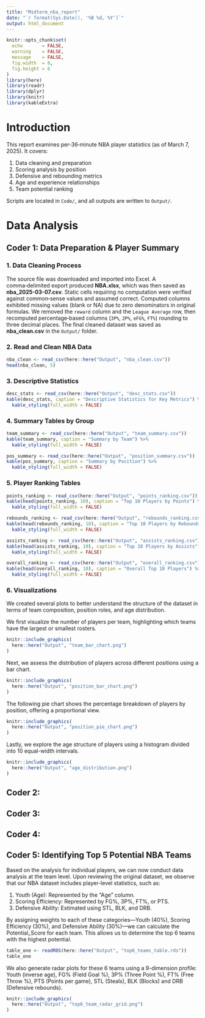 ```yaml
---
title: "Midterm_nba_report"
date: "`r format(Sys.Date(), '%B %d, %Y')`"
output: html_document
---
```


```r
knitr::opts_chunk$set(
  echo       = FALSE,
  warning    = FALSE,
  message    = FALSE,
  fig.width  = 8,
  fig.height = 6
)
library(here)
library(readr)
library(dplyr)
library(knitr)
library(kableExtra)
```

# Introduction
This report examines per‑36‑minute NBA player statistics (as of March 7, 2025). It covers:

1. Data cleaning and preparation  
2. Scoring analysis by position  
3. Defensive and rebounding metrics  
4. Age and experience relationships  
5. Team potential ranking

Scripts are located in `Code/`, and all outputs are written to `Output/`.

# Data Analysis

## Coder 1: Data Preparation & Player Summary

### 1. Data Cleaning Process  
The source file was downloaded and imported into Excel. A comma‑delimited export produced **NBA.xlsx**, which was then saved as **nba_2025-03-07.csv**. Static cells requiring no computation were verified against common‑sense values and assumed correct. Computed columns exhibited missing values (blank or NA) due to zero denominators in original formulas. We removed the `reward` column and the `League Average` row, then recomputed percentage‑based columns (`3P%`, `2P%`, `eFG%`, `FT%`) rounding to three decimal places. The final cleaned dataset was saved as **nba_clean.csv** in the `Output/` folder.  

### 2. Read and Clean NBA Data

```r
nba_clean <- read_csv(here::here("Output", "nba_clean.csv"))
head(nba_clean, 5)
```

### 3. Descriptive Statistics

```r
desc_stats <- read_csv(here::here("Output", "desc_stats.csv"))
kable(desc_stats, caption = "Descriptive Statistics for Key Metrics") %>%
  kable_styling(full_width = FALSE)
```

### 4. Summary Tables by Group

```r
team_summary <- read_csv(here::here("Output", "team_summary.csv"))
kable(team_summary, caption = "Summary by Team") %>%
  kable_styling(full_width = FALSE)
```

```r
pos_summary <- read_csv(here::here("Output", "position_summary.csv"))
kable(pos_summary, caption = "Summary by Position") %>%
  kable_styling(full_width = FALSE)
```

### 5. Player Ranking Tables

```r
points_ranking <- read_csv(here::here("Output", "points_ranking.csv"))
kable(head(points_ranking, 10), caption = "Top 10 Players by Points") %>%
  kable_styling(full_width = FALSE)
```

```r
rebounds_ranking <- read_csv(here::here("Output", "rebounds_ranking.csv"))
kable(head(rebounds_ranking, 10), caption = "Top 10 Players by Rebounds") %>%
  kable_styling(full_width = FALSE)
```

```r
assists_ranking <- read_csv(here::here("Output", "assists_ranking.csv"))
kable(head(assists_ranking, 10), caption = "Top 10 Players by Assists") %>%
  kable_styling(full_width = FALSE)
```

```r
overall_ranking <- read_csv(here::here("Output", "overall_ranking.csv"))
kable(head(overall_ranking, 10), caption = "Overall Top 10 Players") %>%
  kable_styling(full_width = FALSE)
```

### 6. Visualizations

We created several plots to better understand the structure of the dataset in terms of team composition, position roles, and age distribution.

We first visualize the number of players per team, highlighting which teams have the largest or smallest rosters.

```r
knitr::include_graphics(
  here::here("Output", "team_bar_chart.png")
)
```

Next, we assess the distribution of players across different positions using a bar chart.

```r
knitr::include_graphics(
  here::here("Output", "position_bar_chart.png")
)
```

The following pie chart shows the percentage breakdown of players by position, offering a proportional view.

```r
knitr::include_graphics(
  here::here("Output", "position_pie_chart.png")
)
```

Lastly, we explore the age structure of players using a histogram divided into 10 equal-width intervals.

```r
knitr::include_graphics(
  here::here("Output", "age_distribution.png")
)
```

## Coder 2:

## Coder 3:

## Coder 4:

## Coder 5: Identifying Top 5 Potential NBA Teams

Based on the analysis for individual players, we can now conduct data analysis at the team level. Upon reviewing the original dataset, we observe that our NBA dataset includes player-level statistics, such as:

1. Youth (Age): Represented by the "Age" column.
2. Scoring Efficiency: Represented by FG%, 3P%, FT%, or PTS.
3. Defensive Ability: Estimated using STL, BLK, and DRB.

By assigning weights to each of these categories—Youth (40%), Scoring Efficiency (30%), and Defensive Ability (30%)—we can calculate the Potential_Score for each team. This allows us to determine the top 6 teams with the highest potential.

```r
table_one <- readRDS(here::here("Output", "top6_teams_table.rds"))
table_one
```


We also generate radar plots for these 6 teams using a 9-dimension profile: Youth (inverse age), FG% (Field Goal %), 3P% (Three Point %), FT% (Free Throw %), PTS (Points per game), STL (Steals), BLK (Blocks) and DRB (Defensive rebounds).

```r
knitr::include_graphics(
  here::here("Output", "top6_team_radar_grid.png")
)
```


